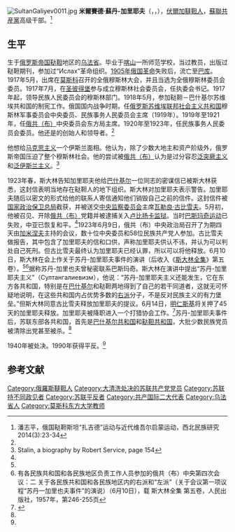 [[File:SultanGaliyev0011.jpg|thumb]]
'''米爾賽德·蘇丹-加里耶夫'''（{{lang-tt|Мирсәет Хәйдәргали улы Солтангалиев}}，{{lang-ru|Мирсаид Хайдаргалиевич Султан-Галиев}}，{{bd|1892年||1940年|}}），[[伏爾加韃靼人|伏爾加韃靼人]]，[[蘇聯共産黨|蘇聯共産黨]]高级干部。<ref name=pan>潘志平，俄国鞑靼斯坦“扎吉德”运动与近代维吾尔启蒙运动，西北民族研究2014(3):23-34</ref>

==生平==
生于[[俄罗斯帝国|俄罗斯帝国]][[鞑靼|鞑靼]]地区的[[乌法省|乌法省]]。毕业于[[喀山|喀山]]一所师范学校，当过教员，出版过鞑靼期刊，参加过“Ислах”革命组织。[[1905年俄国革命|1905年俄国革命]]失败后，流亡至[[巴库|巴库]]。1917年5月，出席在[[莫斯科|莫斯科]]召开的全俄穆斯林大会，并且当选为全俄穆斯林委员会委员。1917年7月，在[[圣彼得堡|圣彼得堡]]参与成立穆斯林社会委员会，任执委会书记。1917年起，领导民族人民委员会的穆斯林部门。1918年5月，参加鞑靼－巴什基尔苏维埃共和国的制宪工作。俄国国内战争时期，任[[俄罗斯苏维埃联邦社会主义共和国|俄罗斯苏维埃联邦社会主义共和国]]穆斯林军事委员会中央委员、民族事务人民委员会主席（1919年）。1919年至1921年，任[[俄共（布）|俄共（布）]]中央委员会东方局主席。1920年至1923年，任民族事务人民委员会委员。他还是{{link-ru|俄罗斯穆斯林共产党|Российская мусульманская коммунистическая партия}}的创始人和领导者。<ref name=pan/>

他想给[[马克思主义|马克思主义]]一个伊斯兰面相。他认为，除了少数大地主和资产阶级外，俄罗斯帝国压迫了整个穆斯林社会。他的尝试被[[俄共（布）|俄共（布）]]认为是过分容忍[[泛突厥主义|泛突厥主义]]和[[泛伊斯兰主义|泛伊斯兰主义]]。<ref>Stalin, a biography by Robert Service, page 154</ref>

1923年春，斯大林告知加里耶夫他给[[巴什基尔|巴什基尔]]一位同志的密谋信已被斯大林获悉，这封信表明当地存在鞑靼人的地下组织。斯大林对加里耶夫表示警告。加里耶夫随后以密文的形式给他的联系人寄信通知他们销毁自己之前的信件。这封信件被[[国家政治保卫总局|国家政治保卫总局]]截获，并被送交[[苏联共产党中央监察委员会|中央监察委员会]]主席[[瓦勒良·古比雪夫|瓦勒良·古比雪夫]]。5月初，他被召见、开除[[俄共（布）|俄共（布）]]党籍并被逮捕关入[[卢比扬卡大楼|卢比扬卡监狱]]。当时[[巴斯玛奇运动|巴斯玛奇运动]]已失败，中亚已恢复和平。<ref name=pan/>1923年6月9日，俄共（布）中央政治局召开了为期四天由[[加米涅夫|加米涅夫]]主持的会议，数十位中央委员和58位民族共产党人参加。古比雪夫做报告，其中包含了加里耶夫的信和口供，声称加里耶夫供认不讳，并认为可以判处自己死刑。但古比雪夫最终认为加里耶夫已经认罪，所以可以将他释放。6月10日，斯大林在会上作关于苏丹-加里耶夫事件的演讲（后收入《[[斯大林全集|斯大林全集]]》第五卷）。<ref name=pan/><ref>有各民族共和国和各民族地区负责工作人员参加的俄共（布）中央第四次会议：二 关于各民族共和国和各民族地区内的右派和“左派”（关于会议第一项议程“苏丹一加里也夫事件”的演说）（6月10日），载 斯大林全集 第五卷，人民出版社，1957年，第246-255页</ref>据称苏丹-加里也夫曾秘密联系巴斯玛奇。斯大林在演讲中提出“苏丹-加里耶夫主义”（Султангалиевизм），他说：“苏丹-加里耶夫主义还能发生，它在东方各共和国，特别是在[[巴什基尔苏维埃自治共和国|巴什基尔]]和鞑靼两地得到了自己的若干同道者，这就无可怀疑地说明，在这些共和国内占优势多数的[[右派|右派]]分子，不是反对民族主义的有力堡垒。”但斯大林同意古比雪夫释放加里耶夫的提议。6月14日，[[明仁斯基|明仁斯基]]将关押了45天的加里耶夫释放。加里耶夫被降职进入一个打猎协会工作。<ref name=sk>{{cite book |author1=Stephen Kotkin |title=Stalin:Volume 1 |publisher=Penguin Press |location=New York |page=502-504 |accessdate=2019-06-09}}</ref>苏丹-加里耶夫事件后，苏联东部各共和国，首先是[[巴什基尔苏维埃自治共和国|巴什基尔共和国]]和[[鞑靼苏维埃社会主义自治共和国|鞑靼共和国]]，大批少数民族党员被清除出党甚至被杀。<ref name=pan/>

1940年被处决。1990年获得平反。<ref name=pan/>

==参考文献==
{{reflist}}

{{Authority control}}
{{DEFAULTSORT: Sultan-Galiev, Mirsaid}}
[[Category:俄羅斯韃靼人|Category:俄羅斯韃靼人]]
[[Category:大清洗处决的苏联共产党党员|Category:大清洗处决的苏联共产党党员]]
[[Category:苏联持不同政见者|Category:苏联持不同政见者]]
[[Category:苏联平反者|Category:苏联平反者]]
[[Category:共产国际二大代表|Category:共产国际二大代表]]
[[Category:乌法省人|Category:乌法省人]]
[[Category:莫斯科东方大学教师|Category:莫斯科东方大学教师]]